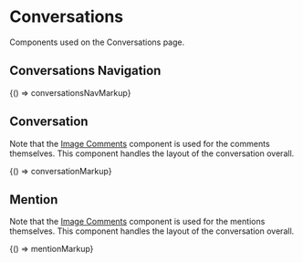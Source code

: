 
<Meta title="Legacy/Components/Conversations" />

# Conversations

Components used on the Conversations page.

## Conversations Navigation

<Canvas>
  <Story name="Conversations Navigation" height="200px">
    {() => conversationsNavMarkup}
  </Story>
</Canvas>

## Conversation

Note that the [Image Comments](/?path=/docs/legacy-components-image-comments--comment) component is used for the comments themselves. This component handles the layout of the conversation overall.

<Canvas>
  <Story name="Conversation" height="350px">
    {() => conversationMarkup}
  </Story>
</Canvas>

## Mention

Note that the [Image Comments](/?path=/docs/legacy-components-image-comments--comment) component is used for the mentions themselves. This component handles the layout of the conversation overall.

<Canvas>
  <Story name="Mention" height="200px">
    {() => mentionMarkup}
  </Story>
</Canvas>
